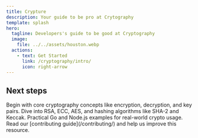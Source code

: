 ```yaml
---
title: Crypture
description: Your guide to be pro at Crytography
template: splash
hero:
  tagline: Developers's guide to be good at Cryptography
  image:
    file: ../../assets/houston.webp
  actions:
    - text: Get Started
      link: /cryptography/intro/
      icon: right-arrow
---
```



## Next steps

<CardGrid stagger>
  <Card title="Start Learning" icon="graduation-cap">
    Begin with core cryptography concepts like encryption, decryption, and key pairs.
  </Card>

  <Card title="Explore Algorithms" icon="layers">
    Dive into RSA, ECC, AES, and hashing algorithms like SHA-2 and Keccak.
  </Card>

  <Card title="Code Examples" icon="code-bracket">
    Practical Go and Node.js examples for real-world crypto usage.
  </Card>

  <Card title="Contribute to Cryptic" icon="pencil">
    Read our [contributing guide](/contributing/) and help us improve this resource.
  </Card>
</CardGrid>

